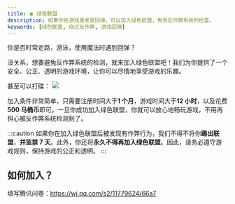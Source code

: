 ```yaml
---
title: 🍀 绿色联盟
description: 如果你在游戏里老是回弹，可以加入绿色联盟，免受反作弊系统的检查。
keywords: [绿色联盟, 绕过反作弊, 游戏回弹]
---
```


你是否时常走路，游泳，使用魔法时遇到回弹？

没关系，想要避免反作弊系统的检测，就来加入绿色联盟吧！我们为你提供了一个安全、公正、透明的游戏环境，让你可以尽情地享受游戏的乐趣。

甚至可以打碟：
![](/img/guide/Djing.png)

加入条件非常简单，只需要注册时间大于**1 个月**，游戏时间大于**12 小时**，以及花费**500 马桶币**即可。一旦你成功加入绿色联盟，你就可以放心地畅玩游戏，不用再担心被反作弊系统检测到了。

:::caution
如果你在加入绿色联盟后被发现有作弊行为，我们不得不将你**踢出联盟**，**并监禁 7 天**。此外，你还将**永久不得再加入绿色联盟**。因此，请务必遵守游戏规则，保持游戏的公正和透明。
:::

## 如何加入？

填写腾讯问卷：https://wj.qq.com/s2/11779624/66a7
